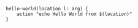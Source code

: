 ```clidsl title=hello-world.cli
hello-world(location l: arg) {
    action "echo Hello World from $(location)"
}
```